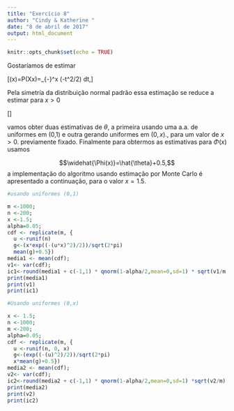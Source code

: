 ---
title: "Exercício 8"
author: "Cindy & Katherine "
date: "8 de abril de 2017"
output: html_document
---

```{r setup, include=FALSE}
knitr::opts_chunk$set(echo = TRUE)
```

Gostaríamos de estimar 

\[\Phi(x)=P(X\leq x)=\int_{-\infty}^x \dfrac{1}{\sqrt{2\pi}}\exp(-t^2/2) dt,\]

Pela simetría da distribuição normal padrão essa estimação se reduce a estimar para $x>0$

\[\begin{equation} 
\theta=\int_0^x \dfrac{1}{\sqrt{2\pi}}\exp(-t^2/2) dt,
\end{equation}\]

vamos obter duas estimativas de $\theta$,  a primeira usando uma a.a. de uniformes em (0,1) e outra gerando uniformes em $(0,x).$, para um valor de $x>0.$ previamente fixado. Finalmente para obtermos as estimativas para $\Phi(x)$ usamos

$$\widehat{\Phi(x)}=\hat{\theta}+0.5,$$
a implementação do algoritmo usando estimação por Monte Carlo é apresentado a continuação, para o valor $x=1.5$. 



```{r}
#usando uniformes (0,1)

m <-1000;
n <-200;
x <-1.5;
alpha=0.05;
cdf <- replicate(m, {
  u <-runif(n)
  g<-(x*exp((-(u*x)^2)/2))/sqrt(2*pi)
  mean(g)+0.5})
media1 <- mean(cdf);
v1<- var(cdf);
ic1<-round(media1 + c(-1,1) * qnorm(1-alpha/2,mean=0,sd=1) * sqrt(v1/m), 4)
print(media1)
print(v1)
print(ic1)


```


```{r}
#Usando uniformes (0,x)

x <- 1.5;
n <-1000;
m <-200;
alpha=0.05;
cdf <- replicate(m, {
  u <-runif(n, 0, x)
  g<-(exp((-(u)^2)/2))/sqrt(2*pi)
  x*mean(g)+0.5})
media2 <- mean(cdf);
v2<- var(cdf);
ic2<-round(media2 + c(-1,1) * qnorm(1-alpha/2,mean=0,sd=1) *sqrt(v2/m), 4)
print(media2)
print(v2)
print(ic2)
```



